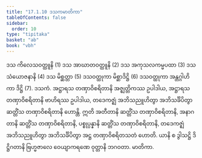 ```yaml
---
title: "17.1.10 ဒသကမာတိကာ"
tableOfContents: false
sidebar:
  order: 10
type: "tipitaka"
basket: "ab"
book: "vbh"
---
```



<DynamicBreadcrumb />

<Division number="841" book="vbh" e="ch" v="30" p="362">

<Paragraph number="2626" book="vbh">
ဒသ ကိလေသဝတ္ထူနိ (1) ဒသ အာဃာတဝတ္ထူနိ (2) ဒသ အကုသလကမ္မပထာ (3) ဒသ သံယောဇနာနိ (4) ဒသ မိစ္ဆတ္တာ (5) ဒသဝတ္ထုကာ မိစ္ဆာဒိဋ္ဌိ (6) ဒသဝတ္ထုကာ အန္တဂ္ဂါဟိကာ ဒိဋ္ဌိ (7).

</Paragraph>
</Division>

<Paragraph number="2627" type="center" book="vbh">
ဒသကံ.


</Paragraph>

<Division number="842" book="vbh" e="ch" v="30" p="362">

<Paragraph number="2628" book="vbh">
အဋ္ဌာရသ တဏှာဝိစရိတာနိ အဇ္ဈတ္တိကဿ ဥပါဒါယ, အဋ္ဌာရသ တဏှာဝိစရိတာနိ ဗာဟိရဿ ဥပါဒါယ, တဒေကဇ္ဈံ အဘိသညူဟိတွာ အဘိသင်္ခိပိတွာ ဆတ္တိံသ တဏှာဝိစရိတာနိ ဟောန္တိ. ဣတိ အတီတာနိ ဆတ္တိံသ တဏှာဝိစရိတာနိ, အနာဂတာနိ ဆတ္တိံသ တဏှာဝိစရိတာနိ, ပစ္စုပ္ပန္နာနိ ဆတ္တိံသ တဏှာဝိစရိတာနိ, တဒေကဇ္ဈံ အဘိသညူဟိတွာ အဘိသင်္ခိပိတွာ အဋ္ဌ တဏှာဝိစရိတသတံ ဟောတိ. ယာနိ စ ဒွါသဋ္ဌိ ဒိဋ္ဌိဂတာနိ ဗြဟ္မဇာလေ ဝေယျာကရဏေ ဝုတ္တာနိ ဘဂဝတာ.

</Paragraph>
</Division>

<Paragraph number="2629" type="center" book="vbh">
မာတိကာ.
</Paragraph>
